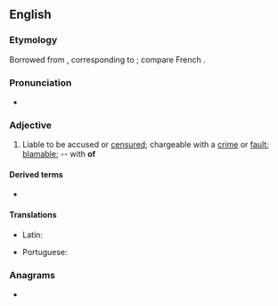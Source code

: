 ==English==

===Etymology===
Borrowed from {{bor|en|la|accūsābilis||accusable}}, corresponding to {{suffix|accuse|able|lang=en}}; compare French {{m|fr|accusable}}.

===Pronunciation===
* {{IPA|/əˈkjuːzəbl/|lang=en}}

===Adjective===
{{en-adj}}

# Liable to be accused or [[censure]]d; chargeable with a [[crime]] or [[fault]]; [[blamable]]; -- with '''of'''

====Derived terms====
* {{l|en|accusably}}

====Translations====
{{trans-top|liable to be accused}}
* Latin: {{t|la|accusabilis}}
{{trans-mid}}
* Portuguese: {{t|pt|acusável}}
{{trans-bottom}}

===Anagrams===
* {{anagrams|en|a=aabccelsu|subcaecal}}